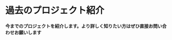 

# 過去のプロジェクト紹介
#### 今までのプロジェクトを紹介します。より詳しく知りたい方はぜひ直接お問い合わせお願いします

<A href="https://2024.igem.wiki/tokyotech/">
    <ImageCard 
    headings = "MOVE"
    year = "2024"
    imgSrc = "https://2024.igem.wiki/tokyotech/" />
</A>
<A href="https://2023.igem.wiki/tokyotech/">
    <ImageCard 
    headings = "Stand Up"
    year = "2023"
    imgSrc = "https://2023.igem.wiki/tokyotech/" />
</A>
<A href="https://2022.igem.wiki/tokyotech/">
    <ImageCard 
    headings = "Dengnosis"
    year = "2022"
    imgSrc = "https://2022.igem.wiki/tokyotech/" />
</A>
<A href="https://2021.igem.org/Team:TokyoTech">
    <ImageCard 
    headings = "Lacteeth"
    year = "2021"
     />
</A>
<A href="https://2019.igem.org/Team:TokyoTech">
    <ImageCard 
    headings = "E-Turing"
    year = "2019"
     />
</A>
<A href="https://2018.igem.org/Team:Tokyo_Tech">
    <ImageCard 
    headings = "Finding Flavi"
    year = "2018"
    />
</A>
<A href="https://2017.igem.org/Team:TokyoTech">
    <ImageCard 
    headings = "Coli Sapiens"
    year = "2017"
    />
</A>
<A href="https://2016.igem.org/Team:Tokyo_Tech">
    <ImageCard 
    headings = "Snow White"
    year = "2016"
    />
</A>
<A href="https://2015.igem.org/Team:Tokyo_Tech">
    <ImageCard 
    headings = "Prisoner's Dilemma"
    year = "2015"
    />
</A>
<A href="https://2014.igem.org/Team:Tokyo_Tech">
    <ImageCard 
    headings = "Bank E.coli"
    year = "2014"
    />
</A>
<A href="https://2013.igem.org/Team:Tokyo_Tech">
    <ImageCard 
    headings = "Mutant Ninja coli"
    year = "2013"
    />
</A>
<A href="https://2012.igem.org/Team:Tokyo_Tech">
    <ImageCard 
    headings = "Romeo and Juliet by E.coli cell-cell communication."
    year = "2012"
    />
</A>
<A href="https://2011.igem.org/Team:Tokyo_Tech">
    <ImageCard 
    headings = "Unknown"
    year = "2011"
    />
</A>
<A href="https://2010.igem.org/Team:Tokyo_Tech">
    <ImageCard 
    headings = "E.coli with Humanity"
    year = "2010"
    />
</A>
<A href="https://2009.igem.org/Team:Tokyo_Tech">
    <ImageCard 
    headings = "Unknown"
    year = "2009"
    />
</A>
<A href="https://2008.igem.org/Team:Tokyo_Tech">
    <ImageCard 
    headings = "Coli Touch"
    year = "2008"
    />
</A>


